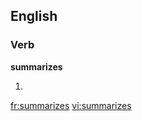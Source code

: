 
==English==

===Verb===
'''summarizes'''

# {{third-person singular of|summarize}}

[[fr:summarizes]]
[[vi:summarizes]]